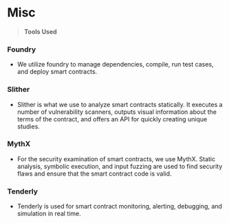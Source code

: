 # Misc

> **Tools Used**

### Foundry

- We utilize foundry to manage dependencies, compile, run test cases, and deploy smart contracts.

### Slither

- Slither is what we use to analyze smart contracts statically. It executes a number of vulnerability scanners, outputs visual information about the terms of the contract, and offers an API for quickly creating unique studies.

### MythX

- For the security examination of smart contracts, we use MythX. Static analysis, symbolic execution, and input fuzzing are used to find security flaws and ensure that the smart contract code is valid.

### Tenderly

- Tenderly is used for smart contract monitoring, alerting, debugging, and simulation in real time.
